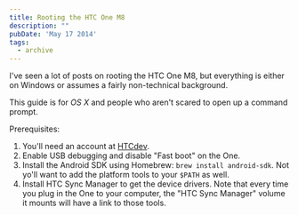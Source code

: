 ```yaml
---
title: Rooting the HTC One M8
description: ""
pubDate: 'May 17 2014'
tags:
  - archive
---
```



I've seen a lot of posts on rooting the HTC One M8, but everything is either on Windows or assumes a fairly non-technical background.

This guide is for *OS X* and people who aren't scared to open up a command prompt.

Prerequisites:

1. You'll need an account at [HTCdev](http://www.htcdev.com/).
2. Enable USB debugging and disable "Fast boot" on the One.
3. Install the Android SDK using Homebrew: `brew install android-sdk`. Not yo'll want to add the platform tools to your `$PATH` as well.
4. Install HTC Sync Manager to get the device drivers. Note that every time you plug in the One to your computer, the "HTC Sync Manager" volume it mounts will have a link to those tools.



